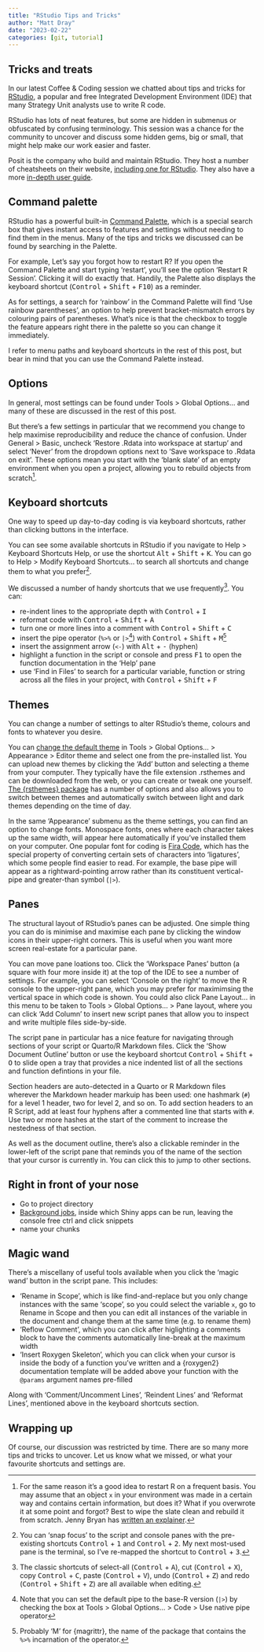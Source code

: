 ---
title: "RStudio Tips and Tricks"
author: "Matt Dray"
date: "2023-02-22"
categories: [git, tutorial]
---

## Tricks and treats

In our latest Coffee & Coding session we chatted about tips and tricks for [RStudio](https://posit.co/products/open-source/rstudio/), a popular and free Integrated Development Environment (IDE) that many Strategy Unit analysts use to write R code.

RStudio has lots of neat features, but some are hidden in submenus or obfuscated by confusing terminology. This session was a chance for the community to uncover and discuss some hidden gems, big or small, that might help make our work easier and faster.

Posit is the company who build and maintain RStudio. They host a number of cheatsheets on their website, [including one for RStudio](https://rstudio.github.io/cheatsheets/html/rstudio-ide.html). They also have a more [in-depth user guide](https://docs.posit.co/ide/user/).

## Command palette

RStudio has a powerful built-in [Command Palette](https://docs.posit.co/ide/user/ide/guide/ui/command-palette.html), which is a special search box that gives instant access to features and settings without needing to find them in the menus. Many of the tips and tricks we discussed can be found by searching in the Palette.

For example, Let's say you forgot how to restart R? If you open the Command Palette and start typing 'restart', you'll see the option 'Restart R Session'. Clicking it will do exactly that. Handily, the Palette also displays the keyboard shortcut (<kbd>Control</kbd> + <kbd>Shift</kbd> + <kbd>F10</kbd>) as a reminder.

As for settings, a search for 'rainbow' in the Command Palette will find 'Use rainbow parentheses', an option to help prevent bracket-mismatch errors by colouring pairs of parentheses. What's nice is that the checkbox to toggle the feature appears right there in the palette so you can change it immediately.

I refer to menu paths and keyboard shortcuts in the rest of this post, but bear in mind that you can use the Command Palette instead.

## Options

In general, most settings can be found under Tools > Global Options... and many of these are discussed in the rest of this post.

But there's a few settings in particular that we recommend you change to help maximise reproducibility and reduce the chance of confusion. Under General > Basic, uncheck 'Restore .Rdata into workspace at startup' and select 'Never' from the dropdown options next to 'Save workspace to .Rdata on exit'. These options mean you start with the 'blank slate' of an empty environment when you open a project, allowing you to rebuild objects from scratch[^restart].

## Keyboard shortcuts

One way to speed up day-to-day coding is via keyboard shortcuts, rather than clicking buttons in the interface. 

You can see some available shortcuts in RStudio if you navigate to Help > Keyboard Shortcuts Help, or use the shortcut <kbd>Alt</kbd> + <kbd>Shift</kbd> + <kbd>K</kbd>. You can go to Help > Modify Keyboard Shortcuts... to search all shortcuts and change them to what you prefer[^terminal].

We discussed a number of handy shortcuts that we use frequently[^cut]. You can:

* re-indent lines to the appropriate depth with <kbd>Control</kbd> + <kbd>I</kbd>
* reformat code with <kbd>Control</kbd> + <kbd>Shift</kbd> + <kbd>A</kbd>
* turn one or more lines into a comment with <kbd>Control</kbd> + <kbd>Shift</kbd> + <kbd>C</kbd>
* insert the pipe operator (`%>%` or `|>`[^base-pipe]) with <kbd>Control</kbd> + <kbd>Shift</kbd> + <kbd>M</kbd>[^magrittr]
* insert the assignment arrow (`<-`) with <kbd>Alt</kbd> + <kbd>-</kbd> (hyphen)
* highlight a function in the script or console and press <kbd>F1</kbd> to open the function documentation in the 'Help' pane
* use 'Find in Files' to search for a particular variable, function or string across all the files in your project, with <kbd>Control</kbd> + <kbd>Shift</kbd> + <kbd>F</kbd>

## Themes

You can change a number of settings to alter RStudio's theme, colours and fonts to whatever you desire.

You can [change the default theme](https://docs.posit.co/ide/user/ide/guide/ui/appearance.html) in Tools > Global Options... > Appearance > Editor theme and select one from the pre-installed list. You can upload new themes by clicking the 'Add' button and selecting a theme from your computer. They typically have the file extension .rsthemes and can be downloaded from the web, or you can create or tweak one yourself. [The {rsthemes} package](https://www.garrickadenbuie.com/project/rsthemes/) has a number of options and also allows you to switch between themes and automatically switch between light and dark themes depending on the time of day.

In the same 'Appearance' submenu as the theme settings, you can find an option to change fonts. Monospace fonts, ones where each character takes up the same width, will appear here automatically if you've installed them on your computer. One popular font for coding is [Fira Code](https://github.com/tonsky/FiraCode), which has the special property of converting certain sets of characters into 'ligatures', which some people find easier to read. For example, the base pipe will appear as a rightward-pointing arrow rather than its constituent vertical-pipe and greater-than symbol (`|>`).

## Panes

The structural layout of RStudio's panes can be adjusted. One simple thing you can do is minimise and maximise each pane by clicking the window icons in their upper-right corners. This is useful when you want more screen real-estate for a particular pane.

You can move pane loations too. Click the 'Workspace Panes' button (a square with four more inside it) at the top of the IDE to see a number of settings. For example, you can select 'Console on the right' to move the R console to the upper-right pane, which you may prefer for maximimsing the vertical space in which code is shown. You could also click Pane Layout... in this menu to be taken to Tools > Global Options... > Pane layout, where you can click 'Add Column' to insert new script panes that allow you to inspect and write multiple files side-by-side.

The script pane in particular has a nice feature for navigating through sections of your script or Quarto/R Markdown files. Click the 'Show Document Outline' button or use the keyboard shortcut <kbd>Control</kbd> + <kbd>Shift</kbd> + <kbd>O</kbd> to slide open a tray that provides a nice indented list of all the sections and function defintions in your file. 

Section headers are auto-detected in a Quarto or R Markdown files wherever the Markdown header markuip has been used: one hashmark (`#`) for a level 1 header, two for level 2, and so on. To add section headers to an R Script, add at least four hyphens after a commented line that starts with `#`. Use two or more hashes at the start of the comment to increase the nestedness of that section.

As well as the document outline, there's also a clickable reminder in the lower-left of the script pane that reminds you of the name of the section that your cursor is currently in. You can click this to jump to other sections.

## Right in front of your nose

* Go to project directory
* [Background jobs](https://docs.posit.co/ide/user/ide/guide/tools/jobs.html), inside which Shiny apps can be run, leaving the console free
ctrl and click
snippets
* name your chunks

## Magic wand

There's a miscellany of useful tools available when you click the 'magic wand' button in the script pane. This includes:

* 'Rename in Scope', which is like find-and-replace but you only change instances with the same 'scope', so you could select the variable `x`, go to Rename in Scope and then you can edit all instances of the variable in the document and change them at the same time (e.g. to rename them)
* 'Reflow Comment', which you can click after higlighting a comments block to have the comments automatically line-break at the maximum width
* 'Insert Roxygen Skeleton', which you can click when your cursor is inside the body of a function you've written and a {roxygen2} documentation template will be added above your function with the `@params` argument names pre-filled

Along with 'Comment/Uncomment Lines', 'Reindent Lines' and 'Reformat Lines', mentioned above in the keyboard shortcuts section.

## Wrapping up

Of course, our discussion was restricted by time. There are so many more tips and tricks to uncover. Let us know what we missed, or what your favourite shortcuts and settings are.

[^terminal]: You can 'snap focus' to the script and console panes with the pre-existing shortcuts <kbd>Control</kbd> + <kbd>1</kbd> and <kbd>Control</kbd> + <kbd>2</kbd>. My next most-used pane is the terminal, so I've re-mapped the shortcut to <kbd>Control</kbd> + <kbd>3</kbd>.
[^cut]: The classic shortcuts of select-all (<kbd>Control</kbd> + <kbd>A</kbd>), cut (<kbd>Control</kbd> + <kbd>X</kbd>), copy <kbd>Control</kbd> + <kbd>C</kbd>, paste (<kbd>Control</kbd> + <kbd>V</kbd>), undo (<kbd>Control</kbd> + <kbd>Z</kbd>) and redo (<kbd>Control</kbd> + <kbd>Shift</kbd> + <kbd>Z</kbd>) are all available when editing.
[^base-pipe]: Note that you can set the default pipe to the base-R version (`|>`) by checking the box at Tools > Global Options... > Code > Use native pipe operator
[^magrittr]: Probably 'M' for {magrittr}, the name of the package that contains the `%>%` incarnation of the operator. 
[^restart]: For the same reason it's a good idea to restart R on a frequent basis. You may assume that an object `x` in your environment was made in a certain way and contains certain information, but does it? What if you overwrote it at some point and forgot? Best to wipe the slate clean and rebuild it from scratch. Jenny Bryan has [written an explainer](https://www.tidyverse.org/blog/2017/12/workflow-vs-script/).

